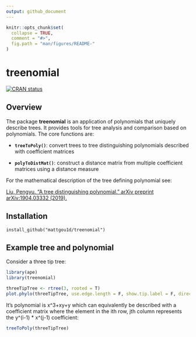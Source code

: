 ```yaml
---
output: github_document
---
```



```r
knitr::opts_chunk$set(
  collapse = TRUE,
  comment = "#>",
  fig.path = "man/figures/README-"
)
```

# treenomial

[![CRAN status](https://www.r-pkg.org/badges/version/treenomial)](https://cran.r-project.org/package=treenomial)

## Overview
 
The package **treenomial** is an application of polynomials that uniquely describe trees. It provides tools for tree analysis and comparison based on polynomials. The core functions are: 

* __`treeToPoly()`__: convert trees to tree distinguishing polynomials described with coefficient matrices

* __`polyToDistMat()`__: construct a distance matrix from multiple coefficient matrices using a distance measure 

For the mathematical description of the tree defining polynomial see: 

[Liu, Pengyu. "A tree distinguishing polynomial." arXiv preprint arXiv:1904.03332 (2019).](https://arxiv.org/abs/1904.03332)


## Installation

```
install_github("mattgou1d/treenomial")
```

## Example tree and polynomial  

Consider a three tip tree: 

```r
library(ape)
library(treenomial)

threeTipTree <- rtree(3, rooted = T)
plot.phylo(threeTipTree, use.edge.length = F, show.tip.label = F, direction = "downwards")

```

It's polynomial is x^3+xy+y which can equivalently be described with a coefficient matrix where the element in the ith row, jth column represents the y^(i-1) * x^(j-1) coefficient: 

```r
treeToPoly(threeTipTree)
```




